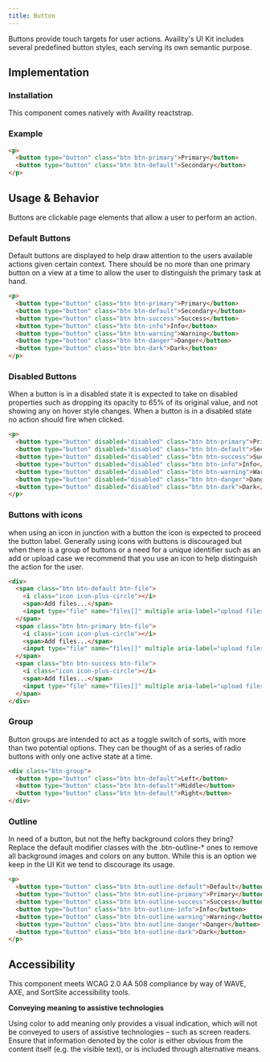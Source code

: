 ```yaml
---
title: Button
---
```

Buttons provide touch targets for user actions. Availity's UI Kit includes several predefined 
button styles, each serving its own semantic purpose.

## Implementation

### Installation
This component comes natively with Availity reactstrap. 

### Example

```html live=true viewCode=true
<p>
  <button type="button" class="btn btn-primary">Primary</button>
  <button type="button" class="btn btn-default">Secondary</button>
</p>
```

## Usage & Behavior
Buttons are clickable page elements that allow a user to perform an action.

### Default Buttons
Default buttons are displayed to help draw attention to the users available actions given certain context. 
There should be no more than one primary button on a view at a time to allow the user to distinguish the primary 
task at hand. 

```html live=true viewCode=false
<p>
  <button type="button" class="btn btn-primary">Primary</button>
  <button type="button" class="btn btn-default">Secondary</button>
  <button type="button" class="btn btn-success">Success</button>
  <button type="button" class="btn btn-info">Info</button>
  <button type="button" class="btn btn-warning">Warning</button>
  <button type="button" class="btn btn-danger">Danger</button>
  <button type="button" class="btn btn-dark">Dark</button>
</p>
```

### Disabled Buttons
When a button is in a disabled state it is expected to take on disabled properties such as
dropping its opacity to 65% of its original value, and not showing any on hover style changes. 
When a button is in a disabled state no action should fire when clicked.

```html live=true viewCode=false
<p>
  <button type="button" disabled="disabled" class="btn btn-primary">Primary</button>
  <button type="button" disabled="disabled" class="btn btn-default">Secondary</button>
  <button type="button" disabled="disabled" class="btn btn-success">Success</button>
  <button type="button" disabled="disabled" class="btn btn-info">Info</button>
  <button type="button" disabled="disabled" class="btn btn-warning">Warning</button>
  <button type="button" disabled="disabled" class="btn btn-danger">Danger</button>
  <button type="button" disabled="disabled" class="btn btn-dark">Dark</button>
</p>
```

### Buttons with icons
when using an icon in junction with a button the icon is expected to proceed the button label. Generally
using icons with buttons is discouraged but when there is a group of buttons or a need for a unique identifier
such as an add or upload case we recommend that you use an icon to help distinguish the action for the user.

```html live=true viewCode=false
<div>
  <span class="btn btn-default btn-file">
    <i class="icon icon-plus-circle"></i>
    <span>Add files...</span>
    <input type="file" name="files[]" multiple aria-label="upload files" />
  </span>
  <span class="btn btn-primary btn-file">
    <i class="icon icon-plus-circle"></i>
    <span>Add files...</span>
    <input type="file" name="files[]" multiple aria-label="upload files" />
  </span>
  <span class="btn btn-success btn-file">
    <i class="icon icon-plus-circle"></i>
    <span>Add files...</span>
    <input type="file" name="files[]" multiple aria-label="upload files" />
  </span>
</div>
```

### Group
Button groups are intended to act as a toggle switch of sorts, with more than two potential options. 
They can be thought of as a series of radio buttons with only one active state at a time.

```html live=true viewCode=false
<div class="btn-group">
  <button type="button" class="btn btn-default">Left</button>
  <button type="button" class="btn btn-default">Middle</button>
  <button type="button" class="btn btn-default">Right</button>
</div>
```

### Outline
In need of a button, but not the hefty background colors they bring? Replace the default modifier classes 
with the .btn-outline-* ones to remove all background images and colors on any button. While this is an option
we keep in the UI Kit we tend to discourage its usage.

```html live=true viewCode=false
<p>
  <button type="button" class="btn btn-outline-default">Default</button>
  <button type="button" class="btn btn-outline-primary">Primary</button>
  <button type="button" class="btn btn-outline-success">Success</button>
  <button type="button" class="btn btn-outline-info">Info</button>
  <button type="button" class="btn btn-outline-warning">Warning</button>
  <button type="button" class="btn btn-outline-danger">Danger</button>
  <button type="button" class="btn btn-outline-dark">Dark</button>
</p>
```

## Accessibility
<div class="disclaimer">
  This component meets WCAG 2.0 AA 508 compliance by way of WAVE, AXE, 
  and SortSite accessibility tools.
</div>

<strong>Conveying meaning to assistive technologies</strong>  

Using color to add meaning only provides a visual indication, which will not be 
conveyed to users of assistive technologies – such as screen readers. Ensure that 
information denoted by the color is either obvious from the content itself (e.g. 
the visible text), or is included through alternative means.
